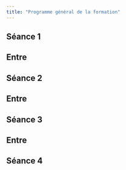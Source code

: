 ```yaml
---
title: "Programme général de la formation"
---
```



## Séance 1

## Entre

## Séance 2

## Entre

## Séance 3

## Entre

## Séance 4
